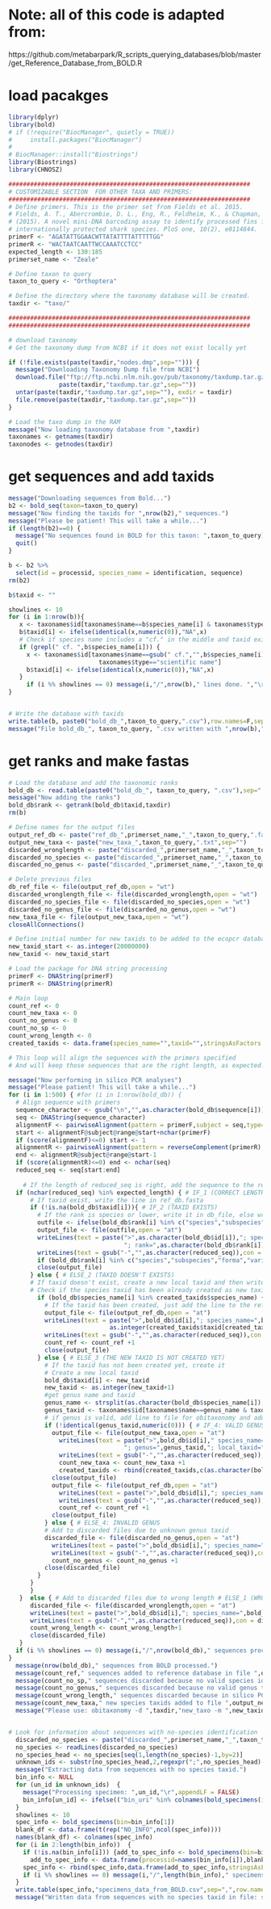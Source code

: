# Note: all of this code is adapted from:
https://github.com/metabarpark/R_scripts_querying_databases/blob/master/get_Reference_Database_from_BOLD.R

# load pacakges
```r
library(dplyr)
library(bold)
# if (!require("BiocManager", quietly = TRUE))
#     install.packages("BiocManager")
# 
# BiocManager::install("Biostrings")
library(Biostrings)
library(CHNOSZ)

###################################################################
# CUSTOMIZABLE SECTION  FOR OTHER TAXA AND PRIMERS:
###################################################################
# Define primers. This is the primer set from Fields et al. 2015.
# Fields, A. T., Abercrombie, D. L., Eng, R., Feldheim, K., & Chapman, D. D. 
# (2015). A novel mini-DNA barcoding assay to identify processed fins from 
# internationally protected shark species. PloS one, 10(2), e0114844.
primerF <- "AGATATTGGAACWTTATATTTTATTTTTGG"
primerR <- "WACTAATCAATTWCCAAATCCTCC"
expected_length <- 130:185
primerset_name <- "Zeale"

# Define taxon to query
taxon_to_query <- "Orthoptera"

# Define the directory where the taxonomy database will be created.
taxdir <- "taxo/"

###################################################################
###################################################################

# download taxonomy
# Get the taxonomy dump from NCBI if it does not exist locally yet

if (!file.exists(paste(taxdir,"nodes.dmp",sep=""))) {
  message("Downloading Taxonomy Dump file from NCBI")
  download.file("ftp://ftp.ncbi.nlm.nih.gov/pub/taxonomy/taxdump.tar.gz",
              paste(taxdir,"taxdump.tar.gz",sep=""))
  untar(paste(taxdir,"taxdump.tar.gz",sep=""), exdir = taxdir)
  file.remove(paste(taxdir,"taxdump.tar.gz",sep=""))
}

# Load the taxo dump in the RAM
message("Now loading taxonomy database from ",taxdir)
taxonames <- getnames(taxdir)
taxonodes <- getnodes(taxdir)
```

# get sequences and add taxids
```r
message("Downloading sequences from Bold...")
b2 <- bold_seq(taxon=taxon_to_query) 
message("Now finding the taxids for ",nrow(b2)," sequences.")
message("Please be patient! This will take a while...")
if (length(b2)==0) {
  message("No sequences found in BOLD for this taxon: ",taxon_to_query)
  quit()
}

b <- b2 %>%
  select(id = processid, species_name = identification, sequence)
rm(b2)

b$taxid <- ""

showlines <- 10
for (i in 1:nrow(b)){
   x <- taxonames$id[taxonames$name==b$species_name[i] & taxonames$type=="scientific name"]
   b$taxid[i] <- ifelse(identical(x,numeric(0)),"NA",x)
   # Check if species name includes a "cf." in the middle and taxid exists when deleting it
   if (grepl(" cf. ",b$species_name[i])) {
     x <- taxonames$id[taxonames$name==gsub(" cf.","",b$species_name[i]) & 
                         taxonames$type=="scientific name"] 
     b$taxid[i] <- ifelse(identical(x,numeric(0)),"NA",x)
   }
     if (i %% showlines == 0) message(i,"/",nrow(b)," lines done. ","\r",appendLF = FALSE)
}


# Write the database with taxids
write.table(b, paste0("bold_db_",taxon_to_query,".csv"),row.names=F,sep=",")
message("File bold_db_", taxon_to_query, ".csv written with ",nrow(b)," sequences.")
```
# get ranks and make fastas
```r
# Load the database and add the taxonomic ranks
bold_db <- read.table(paste0("bold_db_", taxon_to_query, ".csv"),sep=",",head=T)
message("Now adding the ranks")
bold_db$rank <- getrank(bold_db$taxid,taxdir)
rm(b)

# Define names for the output files
output_ref_db <- paste("ref_db_",primerset_name,"_",taxon_to_query,".fas",sep="")
output_new_taxa <- paste("new_taxa_",taxon_to_query,".txt",sep="")
discarded_wronglength <- paste("discarded_",primerset_name,"_",taxon_to_query,"_wrong_length.fas",sep="")
discarded_no_species <- paste("discarded_",primerset_name,"_",taxon_to_query,"_no_species.fas",sep="")
discarded_no_genus <- paste("discarded_",primerset_name,"_",taxon_to_query,"_no_genus.fas",sep="")

# Delete previous files
db_ref_file <- file(output_ref_db,open = "wt")
discarded_wronglength_file <- file(discarded_wronglength,open = "wt")
discarded_no_species_file <- file(discarded_no_species,open = "wt")
discarded_no_genus_file <- file(discarded_no_genus,open = "wt")
new_taxa_file <- file(output_new_taxa,open = "wt")
closeAllConnections()

# Define initial number for new taxids to be added to the ecopcr database
new_taxid_start <- as.integer(20000000)
new_taxid <- new_taxid_start

# Load the package for DNA string processing
primerF <- DNAString(primerF)
primerR <- DNAString(primerR)

# Main loop
count_ref <- 0
count_new_taxa <- 0
count_no_genus <- 0
count_no_sp <- 0
count_wrong_length <- 0
created_taxids <- data.frame(species_name="",taxid="",stringsAsFactors = F)

# This loop will align the sequences with the primers specified
# And will keep those sequences that are the right length, as expected.

message("Now performing in silico PCR analyses")
message("Please patient! This will take a while...")
for (i in 1:500) { #for (i in 1:nrow(bold_db)) {
  # Align sequence with primers
  sequence_character <- gsub("\n","",as.character(bold_db$sequence[i]))
  seq <- DNAString(sequence_character)
  alignmentF <- pairwiseAlignment(pattern = primerF,subject = seq,type="global-local",gapOpening=200)
  start <- alignmentF@subject@range@start+nchar(primerF)
  if (score(alignmentF)<=0) start <- 1
  alignmentR <- pairwiseAlignment(pattern = reverseComplement(primerR),subject = sequence_character,type="global-local",gapOpening=200)
  end <- alignmentR@subject@range@start-1
  if (score(alignmentR)<=0) end <- nchar(seq)
  reduced_seq <- seq[start:end]
  
    # If the length of reduced_seq is right, add the sequence to the reference_database
  if (nchar(reduced_seq) %in% expected_length) { # IF_1 (CORRECT LENGTH)
      # If taxid exist, write the line in ref_db.fasta
      if (!is.na(bold_db$taxid[i])){ # IF_2 (TAXID EXISTS)
        # If the rank is species or lower, write it in db_file, else write it in discarded_no_species file
        outfile <- ifelse(bold_db$rank[i] %in% c("species","subspecies","forma","varietas"), output_ref_db, discarded_no_species)
        output_file <- file(outfile,open = "at")
        writeLines(text = paste(">",as.character(bold_db$id[i]),"; species_name=",as.character(bold_db$species_name[i]),
                                "; rank=",as.character(bold_db$rank[i]),"; origin = BOLD; taxid=",as.integer(bold_db$taxid[i]),";",sep=""),con = output_file)
        writeLines(text = gsub("-","",as.character(reduced_seq)),con = output_file)
        if (bold_db$rank[i] %in% c("species","subspecies","forma","varietas")) {count_ref <- count_ref +1} else {count_no_sp <- count_no_sp+1}
        close(output_file)
      } else { # ELSE_2 (TAXID DOESN'T EXISTS)
      # If taxid doesn't exist, create a new local taxid and then write the line in the reference database
      # Check if the species taxid has been already created as new taxid
        if (bold_db$species_name[i] %in% created_taxids$species_name) { # IF_3 (THE NEW TAXID IS ALREADY CREATED)
          # If the taxid has been created, just add the line to the reference database
          output_file <- file(output_ref_db,open = "at")
          writeLines(text = paste(">",bold_db$id[i],"; species_name=",bold_db$species_name[i],"; rank=species; origin = BOLD; taxid=",
                            as.integer(created_taxids$taxid[created_taxids$species_name==bold_db$species_name[i]]),";",sep=""),con = output_file)      
          writeLines(text = gsub("-","",as.character(reduced_seq)),con = output_file)
          count_ref <- count_ref +1
          close(output_file)  
        } else { # ELSE_3 (THE NEW TAXID IS NOT CREATED YET)
          # If the taxid has not been created yet, create it
          # Create a new local taxid  
          bold_db$taxid[i] <- new_taxid
          new_taxid <- as.integer(new_taxid+1)
          #get genus name and taxid
          genus_name <- strsplit(as.character(bold_db$species_name[i])," ")[[1]][[1]]
          genus_taxid <- taxonames$id[taxonames$name==genus_name & taxonames$type=="scientific name"]
          # if genus is valid, add line to file for obitaxonomy and add sequence to reference database
          if (!identical(genus_taxid,numeric(0))) { # IF_4: VALID GENUS
            output_file <- file(output_new_taxa,open = "at")
              writeLines(text = paste(">",bold_db$id[i]," species_name=",bold_db$species_name[i],
                                "; genus=",genus_taxid,"; local_taxid=",bold_db$taxid[i],";",sep=""),con = output_file)
              writeLines(text = gsub("-","",as.character(reduced_seq)),con = output_file)
              count_new_taxa <- count_new_taxa +1
              created_taxids <- rbind(created_taxids,c(as.character(bold_db$species_name[i]),as.character(bold_db$taxid[i])))
            close(output_file)
            output_file <- file(output_ref_db,open = "at")
              writeLines(text = paste(">",bold_db$id[i],"; species_name=",bold_db$species_name[i],"; rank=species; origin = BOLD; taxid=",bold_db$taxid[i],";",sep=""),con = output_file)      
              writeLines(text = gsub("-","",as.character(reduced_seq)),con = output_file)
              count_ref <- count_ref +1
            close(output_file)
          } else { # ELSE_4: INVALID GENUS
          # Add to discarded files due to unknown genus taxid
          discarded_file <- file(discarded_no_genus,open = "at")
            writeLines(text = paste(">",bold_db$id[i],"; species_name=",bold_db$species_name[i],"; origin = BOLD; problem=no_valid_genus_taxid",sep=""),con = discarded_file)
            writeLines(text = gsub("-","",as.character(reduced_seq)),con = discarded_file)
            count_no_genus <- count_no_genus +1
          close(discarded_file)  
        }
      }
      }
   }  else { # Add to discarded files due to wrong length # ELSE_1 (WRONG LENGTH)
      discarded_file <- file(discarded_wronglength,open = "at")
      writeLines(text = paste(">",bold_db$id[i],"; species_name=",bold_db$species_name[i],"; origin = BOLD; problem=wrong_fragment_length",sep=""),con = discarded_file)
      writeLines(text = gsub("-","",as.character(reduced_seq)),con = discarded_file)
      count_wrong_length <- count_wrong_length+1
      close(discarded_file)  
   }
  if (i %% showlines == 0) message(i,"/",nrow(bold_db)," sequences processed.","\r",appendLF = FALSE)
}
  message(nrow(bold_db)," sequences from BOLD processed.")
  message(count_ref," sequences added to reference database in file ",output_ref_db)
  message(count_no_sp," sequences discarded because no valid species identification retrieved from BOLD, written to file ",discarded_no_species)
  message(count_no_genus," sequences discarded because no valid genus taxid found, written to file ",discarded_no_genus)
  message(count_wrong_length," sequences discarded because in silico PCR fragment had wrong length, written to file ",discarded_wronglength)
  message(count_new_taxa," new species taxids added to file ",output_new_taxa," to be processed using obitaxonomy:")
  message("Please use: obitaxonomy -d ",taxdir,"new_taxo -m ",new_taxid_start," -A genus -F ",getwd(),"/",output_new_taxa)


# Look for information about sequences with no-species identification
  discarded_no_species <- paste("discarded_",primerset_name,"_",taxon_to_query,"_no_species.fas",sep="")
  no_species <- readLines(discarded_no_species)
  no_species_head <- no_species[seq(1,length(no_species)-1,by=2)]
  unknown_ids <- substr(no_species_head,2,regexpr(";",no_species_head)-1)
  message("Extracting data from sequences with no species taxid.")
  bin_info <- NULL
  for (un_id in unknown_ids)  {
    message("Processing specimen: ",un_id,"\r",appendLF = FALSE)
    bin_info[un_id] <- ifelse(("bin_uri" %in% colnames(bold_specimens(ids = un_id))),bold_specimens(ids = un_id)$bin_uri,"")
  }
  showlines <- 10
  spec_info <- bold_specimens(bin=bin_info[1])
  blank_df <- data.frame(t(rep("NO_INFO",ncol(spec_info))))
  names(blank_df) <- colnames(spec_info)
  for (i in 2:length(bin_info))  {
    if (!is.na(bin_info[i])) {add_to_spec_info <- bold_specimens(bin=bin_info[i])} else {
      add_to_spec_info <- data.frame(processid=names(bin_info[i]),blank_df[,2:ncol(spec_info)],stringsAsFactors = F)}
    spec_info <- rbind(spec_info,data.frame(add_to_spec_info,stringsAsFactors = F))
    if (i %% showlines == 0) message(i,"/",length(bin_info)," specimens processed.","\r",appendLF = FALSE)
  }
  write.table(spec_info,"specimens_data_from_BOLD.csv",sep=",",row.names=F)
  message("Written data from sequences with no species taxid in file: specimens_data_from_BOLD.csv")
```

